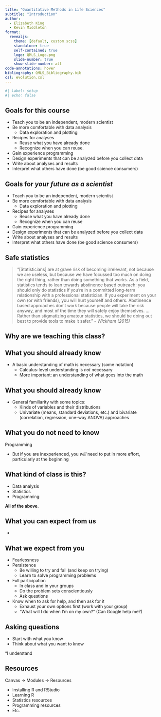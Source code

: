 ```yaml
---
title: "Quantitative Methods in Life Sciences"
subtitle: "Introduction"
author:
  - Elizabeth King
  - Kevin Middleton
format:
  revealjs:
    theme: [default, custom.scss]
    standalone: true
    self-contained: true
    logo: QMLS_Logo.png
    slide-number: true
    show-slide-number: all
code-annotations: hover
bibliography: QMLS_Bibliography.bib
csl: evolution.csl
---
```


```r
#| label: setup
#| echo: false
```


## Goals for this course {.smaller}

- Teach you to be an independent, modern scientist
- Be more comfortable with data analysis
    - Data exploration and plotting
- Recipes for analyses
    - Reuse what you have already done
    - Recognize when you can reuse.
- Gain experience programming
- Design experiments that can be analyzed before you collect data
- Write about analyses and results
- Interpret what others have done (be good science consumers)


## Goals for *your future as a scientist* {.smaller}

- Teach you to be an independent, modern scientist
- Be more comfortable with data analysis
    - Data exploration and plotting
- Recipes for analyses
    - Reuse what you have already done
    - Recognize when you can reuse
- Gain experience programming
- Design experiments that can be analyzed before you collect data
- Write about analyses and results
- Interpret what others have done (be good science consumers)


## Safe statistics {.smaller}

> "[Statisticians] are at grave risk of becoming irrelevant, not because we are useless, but because we have focussed too much on doing the right thing, rather than doing something that works. As a field, statistics tends to lean towards abstinence based outreach: you should only do statistics if you're in a committed long-term relationship with a professional statistician. If you experiment on your own (or with friends), you will hurt yourself and others. Abstinence based approaches don't work because people will take the risk anyway, and most of the time they will safely enjoy themselves. ... Rather than stigmatizing amateur statistics, we should be doing
out best to provide tools to make it safer." - *Wickham (2015)*


## Why are we teaching this class?


## What you should already know

- A basic understanding of math is necessary (some notation)
    - Calculus-level understanding is *not* necessary
    - More important: an understanding of what goes into the math


## What you should already know

- General familiarity with some topics:
    - Kinds of variables and their distributions
    - Univariate (means, standard deviations, etc.) and bivariate (correlation, regression, one-way ANOVA) approaches


## What you do not need to know

Programming

- But if you are inexperienced, you *will* need to put in more effort, particularly at the beginning


## What kind of class is this?

- Data analysis
- Statistics
- Programming

**All of the above.**


## What you can expect from us

- 


## What we expect from you {.smaller}


- Fearlessness
- Persistence
    - Be willing to try and fail (and keep on trying)
    - Learn to solve programming problems
- Full participation
    - In class and in your groups
    - Do the problem sets conscientiously
    - Ask questions
- Know when to ask for help, and then ask for it
    - Exhaust your own options first (work with your group)
    - "What will I do when I'm on my own?" (Can Google help me?)


## Asking questions

- Start with what you know
- Think about what you want to know

"I understand 

## Resources

Canvas $\rightarrow$ Modules $\rightarrow$ Resources

- Installing R and RStudio
- Learning R
- Statistics resources
- Programming resources
- Etc.

